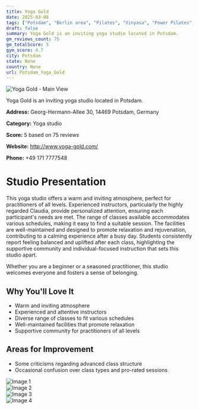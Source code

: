 ```yaml
---
title: Yoga Gold
date: 2025-03-08
tags: ["Potsdam", "Berlin area", "Pilates", "Vinyasa", "Power Pilates", "welcoming", "relaxing atmosphere", "Potsdam"]  
draft: false
summary: Yoga Gold is an inviting yoga studio located in Potsdam.
gm_reviews_count: 75
gm_totalScore: 5
gym_score: 4.7
city: Potsdam
state: None
country: None
url: Potsdam_Yoga_Gold
---
```


<div className="aspect-[16/9] relative my-8">
  <img 
    src="https://lh5.googleusercontent.com/p/AF1QipPTdQYITWtV8PTHufd4QhSTOgCec_1ZFJ2hdGh7=w1920-h1080-k-no"
    alt="Yoga Gold - Main View"
    className="object-cover absolute inset-0 w-full h-full rounded-lg"
  />
</div>

Yoga Gold is an inviting yoga studio located in Potsdam.

**Address:** Georg-Hermann-Allee 30, 14469 Potsdam, Germany

**Category:** Yoga studio

**Score:** 5 based on 75 reviews

**Website:** http://www.yoga-gold.com/

**Phone:** +49 171 7777548

# Studio Presentation

This yoga studio offers a warm and inviting atmosphere, perfect for practitioners of all levels. Experienced instructors, particularly the highly regarded Claudia, provide personalized attention, ensuring each participant's needs are met. The range of classes available accommodates various schedules, making it easy to find a suitable session. The facilities are well-maintained and designed to promote relaxation and rejuvenation, contributing to a calming experience after a busy day. Students consistently report feeling balanced and uplifted after each class, highlighting the supportive community and individual-focused instruction that sets this studio apart.

Whether you are a beginner or a seasoned practitioner, this studio welcomes everyone and fosters a sense of belonging.

## Why You'll Love It

- Warm and inviting atmosphere
- Experienced and attentive instructors
- Diverse range of classes to fit various schedules
- Well-maintained facilities that promote relaxation
- Supportive community for practitioners of all levels

## Areas for Improvement

- Some criticisms regarding advanced class structure
- Occasional confusion over class types and pro-rated sessions

<div className="grid grid-cols-1 xl:grid-cols-2 gap-4 my-8">
<div className="aspect-[4/3] relative"><img src="https://lh5.googleusercontent.com/p/AF1QipMgR4PblSCHIDIEKz2m7JxckGFxV4i_dKm-8-lR=w1920-h1080-k-no" alt="Image 1" className="object-cover absolute inset-0 w-full h-full rounded-lg" /></div>
<div className="aspect-[4/3] relative"><img src="https://lh5.googleusercontent.com/p/AF1QipOmpkDzHYRsu8vEUI8Jj2U6vAjTSKJqGRAVOp7Z=w1920-h1080-k-no" alt="Image 2" className="object-cover absolute inset-0 w-full h-full rounded-lg" /></div>
<div className="aspect-[4/3] relative"><img src="https://lh5.googleusercontent.com/p/AF1QipMLUkpLvUl9cR1_1njAUesuANhh3BEngbHNBfBX=w1920-h1080-k-no" alt="Image 3" className="object-cover absolute inset-0 w-full h-full rounded-lg" /></div>
<div className="aspect-[4/3] relative"><img src="https://lh5.googleusercontent.com/p/AF1QipO3WquJvwiAn0fJfMfcxWq6rPhzcDqgz_Mq6yNn=w1920-h1080-k-no" alt="Image 4" className="object-cover absolute inset-0 w-full h-full rounded-lg" /></div>
</div>